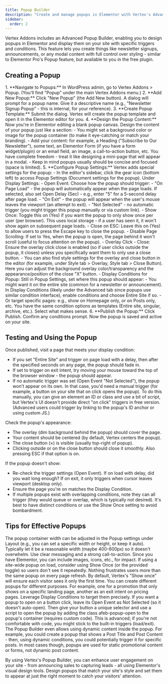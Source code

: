 ```yaml
---
title: Popup Builder
description: "Create and manage popups in Elementor with Vertex's Advanced Popup Builder - design modals and set when/where they appear."
sidebar:
  order: 2
---
```


Vertex Addons includes an Advanced Popup Builder, enabling you to design popups in Elementor and display them on your site with specific triggers and conditions. This feature lets you create things like newsletter signups, announcements, or any modal content with full control over styling - similar to Elementor Pro's Popup feature, but available to you in the free plugin.

## Creating a Popup
<Steps>
1. **Navigate to Popups:** In WordPress admin, go to Vertex Addons > Popup. (You'll find "Popup" under the main Vertex Addons menu.)
2. **Add New Popup:** Click "New Popup" (the Add New button). A dialog will prompt for a popup name. Give it a descriptive name (e.g., "Newsletter Signup Popup" - this is internal, for your reference).
3. **Create Popup Template:** Submit the dialog. Vertex will create the popup template and open it in the Elementor editor for you.
4. **Design the Popup Content:** Now you're in Elementor editing a blank popup canvas. Design the content of your popup just like a section:
   - You might set a background color or image for the popup container (to make it eye-catching or match your branding).
   - Add your content: for example, a Heading ("Subscribe to Our Newsletter"), some text, an Elementor Form (if you have a form widget/plugin) or an email field, an image, a call-to-action button, etc. You have complete freedom - treat it like designing a mini-page that will appear in a modal.
   - Keep in mind popups usually should be concise and focused (space is limited).
5. **Configure Popup Settings:** Vertex adds special settings for the popup:
   - In the editor's sidebar, click the gear icon (bottom left) to access Popup Settings (Document settings for the popup). Under Display Settings:
     - Open Event: Choose how the popup should trigger:
       - "On Page Load" - the popup will automatically appear when the page loads. If selected, also set Open Delay (Sec) - e.g., enter "5" for a 5-second delay after page load.
       - "On Exit" - the popup will appear when the user's mouse leaves the viewport (an attempt to exit).
       - "Not Selected" - no automatic trigger (you might trigger this popup manually or via custom link).
     - Show Once: Toggle this on (Yes) if you want the popup to only show once per user (per browser). This uses local storage - if a user has seen it, it won't show again on subsequent page loads.
     - Close on ESC: Leave this on (Yes) to allow users to press the Escape key to close the popup.
     - Disable Page Scrolling: If set to Yes, when the popup is open, the page behind it won't scroll (useful to focus attention on the popup).
     - Overlay Click - Close: Ensure the overlay click close is enabled (so if user clicks outside the popup, it closes) unless you specifically want them to only use a close button.
     - You can also find style settings for the overlay and close button in the editor (for example, under Style tab > Overlay, Style tab > Close Button). Here you can adjust the background overlay color/transparency and the appearance/position of the close "X" button.
   - Display Conditions for Popup: Still in Popup Settings, set where this popup should appear:
     - You might want it on the entire site (common for a newsletter or announcement). In Display Conditions (likely under the Advanced tab since popups use similar condition interface), enable conditions and choose Entire Site if so.
     - Or target specific pages: e.g., show on Homepage only, or on Posts only, etc. You have the same condition options as templates (Entire site, singular, archive, etc.). Select what makes sense.
6. **Publish the Popup:** Click Publish. Confirm any conditions prompt. Now the popup is saved and active on your site.
</Steps>

## Testing and Using the Popup

Once published, visit a page that meets your display condition:

- If you set "Entire Site" and trigger on page load with a delay, then after the specified seconds on any page, the popup should fade in.
- If set to trigger on exit intent, try moving your mouse toward the top of the browser window - the popup should appear.
- If no automatic trigger was set (Open Event "Not Selected"), the popup won't appear on its own. In that case, you'd need a manual trigger (for example, a button on your site that on click opens the popup). To do this manually, you can give an element an ID or class and use a bit of script, but Vertex's UI doesn't provide direct "on click" triggers in free version. (Advanced users could trigger by linking to the popup's ID anchor or using custom JS.)

Check the popup's appearance:

- The overlay (dim background behind the popup) should cover the page.
- Your content should be centered (by default, Vertex centers the popup).
- The close button (×) is visible (usually top-right of popup).
- Clicking outside or on the close button should close it smoothly. Also pressing ESC if that option is on.

If the popup doesn't show:

- Re-check the trigger settings (Open Event). If on load with delay, did you wait long enough? If on exit, it only triggers when cursor leaves viewport (desktop only).
- Ensure the page you're on matches the Display Condition.
- If multiple popups exist with overlapping conditions, note they can all trigger (they would queue or overlap, which is typically not desired). It's best to have distinct conditions or use the Show Once setting to avoid bombardment.

## Tips for Effective Popups

<Card title="Size and Position">
The popup container width can be adjusted in the Popup settings under Layout (e.g., you can set a specific width or height, or keep it auto). Typically let it be a reasonable width (maybe 400-600px) so it doesn't overwhelm.
</Card>

<Card title="Design for Attention">
Use clear messaging and a strong call-to-action. Since you have Elementor, you can include images, icons, etc., for impact.
</Card>

<Card title="Frequency">
If using a site-wide popup on load, consider using Show Once (or the provided toggle) so users don't see it repeatedly. Nothing frustrates users more than the same popup on every page refresh. By default, Vertex's "Show once" will ensure each visitor sees it only the first time.
</Card>

<Card title="Multiple Popups">
You can create different popups for different purposes. For example, one for a promotion that only shows on a specific landing page, another as an exit intent on pricing pages. Leverage Display Conditions to target them precisely.
</Card>

<Card title="Manual Triggers (Optional Advanced)">
If you want a popup to open on a button click, leave its Open Event as Not Selected (so it doesn't auto-open). Then give your button a unique selector and use a script to open the popup by adding the class afeb-popup-open to the popup's container (requires custom code). This is advanced; if you're not comfortable with code, you might stick to the built-in triggers (load/exit).
</Card>

<Aside type="note">The Popup Builder even allows using dynamic content inside the popup. For example, you could create a popup that shows a Post Title and Post Content - then, using dynamic conditions, you could potentially trigger it for specific posts. In most cases though, popups are used for static promotional content or forms, not dynamic post content.</Aside>

By using Vertex's Popup Builder, you can enhance user engagement on your site - from announcing sales to capturing leads - all using Elementor's visual design tools. Design popups that match your site's style and set them to appear at just the right moment to catch your visitors' attention.

